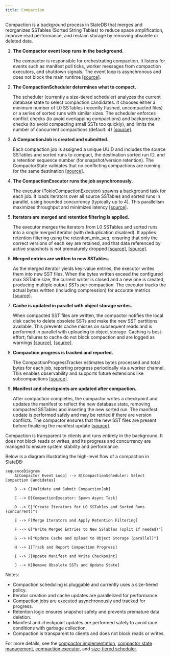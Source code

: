 ```yaml
---
title: Compaction
---
```


Compaction is a background process in SlateDB that merges and reorganizes SSTables (Sorted String Tables) to reduce space amplification, improve read performance, and reclaim storage by removing obsolete or deleted data.

1. **The Compactor event loop runs in the background.**

   The compactor is responsible for orchestrating compaction. It listens for events such as manifest poll ticks, worker messages from compaction executors, and shutdown signals. The event loop is asynchronous and does not block the main runtime [[source]](https://github.com/slatedb/slatedb/blob/7e7af43a46c56696301a61a7a9b0a076090a2171/slatedb/src/compactor.rs).

2. **The CompactionScheduler determines what to compact.**

   The scheduler (currently a size-tiered scheduler) analyzes the current database state to select compaction candidates. It chooses either a minimum number of L0 SSTables (recently flushed, uncompacted files) or a series of sorted runs with similar sizes. The scheduler enforces conflict checks (to avoid overlapping compactions) and backpressure checks (to avoid compacting small SSTs too quickly), and limits the number of concurrent compactions (default: 4) [[source]](https://github.com/slatedb/slatedb/blob/7e7af43a46c56696301a61a7a9b0a076090a2171/slatedb/src/size_tiered_compaction.rs).

3. **A CompactionJob is created and submitted.**

   Each compaction job is assigned a unique UUID and includes the source SSTables and sorted runs to compact, the destination sorted run ID, and a retention sequence number (for snapshot/version retention). The CompactorState validates that no conflicting compactions are running for the same destination [[source]](https://github.com/slatedb/slatedb/blob/7e7af43a46c56696301a61a7a9b0a076090a2171/slatedb/src/compactor_state.rs).

4. **The CompactionExecutor runs the job asynchronously.**

   The executor (TokioCompactionExecutor) spawns a background task for each job. It loads iterators over all source SSTables and sorted runs in parallel, using bounded concurrency (typically up to 4). This parallelism maximizes throughput and minimizes latency [[source]](https://github.com/slatedb/slatedb/pull/815).

5. **Iterators are merged and retention filtering is applied.**

   The executor merges the iterators from L0 SSTables and sorted runs into a single merged iterator (with deduplication disabled). It applies retention filtering using the retention_min_seq, ensuring that only the correct versions of each key are retained, and that data referenced by active snapshots is not prematurely dropped [[source]](https://github.com/slatedb/slatedb/pull/638), [[source]](https://github.com/slatedb/slatedb/pull/768).

6. **Merged entries are written to new SSTables.**

   As the merged iterator yields key-value entries, the executor writes them into new SST files. When the bytes written exceed the configured max SSTable size, the current writer is closed and a new one is created, producing multiple output SSTs per compaction. The executor tracks the actual bytes written (including compression) for accurate metrics [[source]](https://github.com/slatedb/slatedb/pull/676).

7. **Cache is updated in parallel with object storage writes.**

   When compacted SST files are written, the compactor notifies the local disk cache to delete obsolete SSTs and make the new SST partitions available. This prevents cache misses on subsequent reads and is performed in parallel with uploading to object storage. Caching is best-effort; failures to cache do not block compaction and are logged as warnings [[source]](https://github.com/slatedb/slatedb/issues/703), [[source]](https://github.com/slatedb/slatedb/pull/815).

8. **Compaction progress is tracked and reported.**

   The CompactionProgressTracker estimates bytes processed and total bytes for each job, reporting progress periodically via a worker channel. This enables observability and supports future extensions like subcompactions [[source]](https://github.com/slatedb/slatedb/blob/7e7af43a46c56696301a61a7a9b0a076090a2171/slatedb/src/compactor.rs).

9. **Manifest and checkpoints are updated after compaction.**

   After compaction completes, the compactor writes a checkpoint and updates the manifest to reflect the new database state, removing compacted SSTables and inserting the new sorted run. The manifest update is performed safely and may be retried if there are version conflicts. The compactor ensures that the new SST files are present before finalizing the manifest update [[source]](https://github.com/slatedb/slatedb/issues/604#issuecomment-2974666619).


Compaction is transparent to clients and runs entirely in the background. It does not block reads or writes, and its progress and concurrency are managed to ensure system stability and performance.

Below is a diagram illustrating the high-level flow of a compaction in SlateDB:

```mermaid
sequenceDiagram
    A[Compactor Event Loop] --> B[CompactionScheduler: Select Compaction Candidates]

    B --> C[Validate and Submit CompactionJob]

    C --> D[CompactionExecutor: Spawn Async Task]

    D --> E["Create Iterators for L0 SSTables and Sorted Runs (concurrent)"]

    E --> F[Merge Iterators and Apply Retention Filtering]

    F --> G["Write Merged Entries to New SSTables (split if needed)"]

    G --> H["Update Cache and Upload to Object Storage (parallel)"]

    H --> I[Track and Report Compaction Progress]

    I --> J[Update Manifest and Write Checkpoint]

    J --> K[Remove Obsolete SSTs and Update State]

```

Notes:

- Compaction scheduling is pluggable and currently uses a size-tiered policy.
- Iterator creation and cache updates are parallelized for performance.
- Compaction jobs are executed asynchronously and tracked for progress.
- Retention logic ensures snapshot safety and prevents premature data deletion.
- Manifest and checkpoint updates are performed safely to avoid race conditions with garbage collection.
- Compaction is transparent to clients and does not block reads or writes.

For more details, see the [compactor implementation](https://github.com/slatedb/slatedb/blob/7e7af43a46c56696301a61a7a9b0a076090a2171/slatedb/src/compactor.rs), [compactor state management](https://github.com/slatedb/slatedb/blob/7e7af43a46c56696301a61a7a9b0a076090a2171/slatedb/src/compactor_state.rs), [compaction executor](https://github.com/slatedb/slatedb/blob/7e7af43a46c56696301a61a7a9b0a076090a2171/slatedb/src/compactor_executor.rs), and [size-tiered scheduler](https://github.com/slatedb/slatedb/blob/7e7af43a46c56696301a61a7a9b0a076090a2171/slatedb/src/size_tiered_compaction.rs).